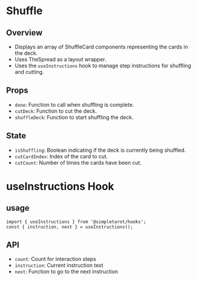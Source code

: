 
<Meta of={Shuffle.default} />

# Shuffle
## Overview
- Displays an array of ShuffleCard components representing the cards in the deck.
- Uses TheSpread as a layout wrapper.
- Uses the `useInstructions` hook to manage step instructions for shuffling and cutting.


## Props
- `done`: Function to call when shuffling is complete.
- `cutDeck`: Function to cut the deck.
- `shuffleDeck`: Function to start shuffling the deck.

## State
- `isShuffling`: Boolean indicating if the deck is currently being shuffled.
- `cutCardIndex`: Index of the card to cut.
- `cutCount`: Number of times the cards have been cut.

# useInstructions Hook

## usage
```tsx
import { useInstructions } from '@simpletarot/hooks';  
const { instruction, next } = useInstructions();
```

## API
- `count`: Count for interaction steps
- `instruction`: Current instruction text
- `next`: Function to go to the next instruction
